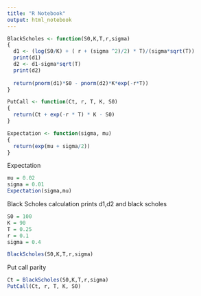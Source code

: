 ```yaml
---
title: "R Notebook"
output: html_notebook
---
```


```r
BlackScholes <- function(S0,K,T,r,sigma)
{
  d1 <- (log(S0/K) + ( r + (sigma ^2)/2) * T)/(sigma*sqrt(T))
  print(d1)
  d2 <- d1-sigma*sqrt(T)
  print(d2)
  
  return(pnorm(d1)*S0 - pnorm(d2)*K*exp(-r*T))
}

PutCall <- function(Ct, r, T, K, S0)
{
  return(Ct + exp(-r * T) * K - S0)
}

Expectation <- function(sigma, mu)
{
  return(exp(mu + sigma/2))
}
```

Expectation
```r
mu = 0.02
sigma = 0.01
Expectation(sigma,mu)

```


Black Scholes calculation
prints d1,d2 and black scholes
```r
S0 = 100
K = 90
T = 0.25
r = 0.1
sigma = 0.4

BlackScholes(S0,K,T,r,sigma)

```

Put call parity
```r
Ct = BlackScholes(S0,K,T,r,sigma)
PutCall(Ct, r, T, K, S0)
```


